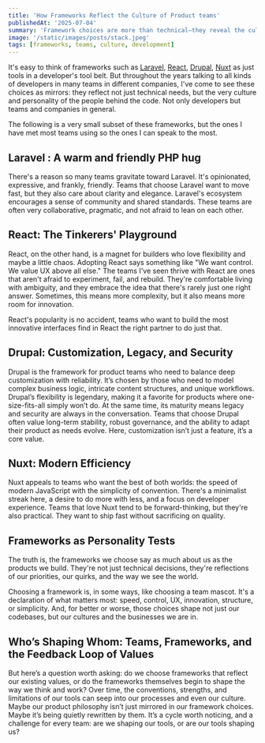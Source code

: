 ```yaml
---
title: 'How Frameworks Reflect the Culture of Product teams'
publishedAt: '2025-07-04'
summary: 'Framework choices are more than technical—they reveal the culture and priorities of the teams behind them.'
image: '/static/images/posts/stack.jpeg'
tags: [frameworks, teams, culture, development]
---
```


It's easy to think of frameworks such as [Laravel](https://laravel.com/), [React](https://react.dev/), [Drupal](https://new.drupal.org/home), [Nuxt](https://nuxt.com/) as just tools in a developer's tool belt. But throughout the years talking to all kinds of developers in many teams in different companies, I've come to see these choices as mirrors: they reflect not just technical needs, but the very culture and personality of the people behind the code. Not only developers but teams and companies in general.

The following is a very small subset of these frameworks, but the ones I have met most teams using so the ones I can speak to the most.

## Laravel : A warm and friendly PHP hug

There's a reason so many teams gravitate toward Laravel. It's opinionated, expressive, and frankly, friendly. Teams that choose Laravel want to move fast, but they also care about clarity and elegance. Laravel's ecosystem encourages a sense of community and shared standards. These teams are often very collaborative, pragmatic, and not afraid to lean on each other.

## React: The Tinkerers' Playground

React, on the other hand, is a magnet for builders who love flexibility and maybe a little chaos. Adopting React says something like "We want control. We value UX above all else." The teams I've seen thrive with React are ones that aren't afraid to experiment, fail, and rebuild. They're comfortable living with ambiguity, and they embrace the idea that there's rarely just one right answer. Sometimes, this means more complexity, but it also means more room for innovation.

React's popularity is no accident, teams who want to build the most innovative interfaces find in React the right partner to do just that.

## Drupal: Customization, Legacy, and Security

Drupal is the framework for product teams who need to balance deep customization with reliability. It’s chosen by those who need to model complex business logic, intricate content structures, and unique workflows. Drupal’s flexibility is legendary, making it a favorite for products where one-size-fits-all simply won’t do. At the same time, its maturity means legacy and security are always in the conversation. Teams that choose Drupal often value long-term stability, robust governance, and the ability to adapt their product as needs evolve. Here, customization isn’t just a feature, it’s a core value.

## Nuxt: Modern Efficiency

Nuxt appeals to teams who want the best of both worlds: the speed of modern JavaScript with the simplicity of convention. There's a minimalist streak here, a desire to do more with less, and a focus on developer experience. Teams that love Nuxt tend to be forward-thinking, but they're also practical. They want to ship fast without sacrificing on quality.

## Frameworks as Personality Tests

The truth is, the frameworks we choose say as much about us as the products we build. They're not just technical decisions, they're reflections of our priorities, our quirks, and the way we see the world.

Choosing a framework is, in some ways, like choosing a team mascot. It's a declaration of what matters most: speed, control, UX, innovation, structure, or simplicity. And, for better or worse, those choices shape not just our codebases, but our cultures and the businesses we are in.

## Who’s Shaping Whom: Teams, Frameworks, and the Feedback Loop of Values

But here’s a question worth asking: do we choose frameworks that reflect our existing values, or do the frameworks themselves begin to shape the way we think and work? Over time, the conventions, strengths, and limitations of our tools can seep into our processes and even our culture. Maybe our product philosophy isn’t just mirrored in our framework choices. Maybe it’s being quietly rewritten by them. It’s a cycle worth noticing, and a challenge for every team: are we shaping our tools, or are our tools shaping us?
